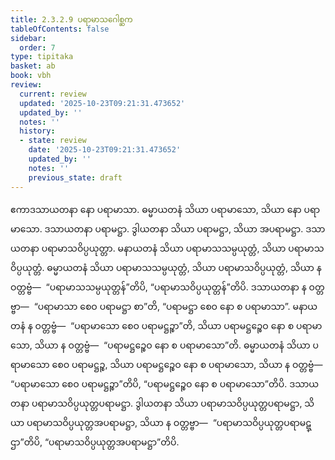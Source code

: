 ```yaml
---
title: 2.3.2.9 ပရာမာသဂေါစ္ဆက
tableOfContents: false
sidebar:
  order: 7
type: tipitaka
basket: ab
book: vbh
review:
  current: review
  updated: '2025-10-23T09:21:31.473652'
  updated_by: ''
  notes: ''
  history:
  - state: review
    date: '2025-10-23T09:21:31.473652'
    updated_by: ''
    notes: ''
    previous_state: draft
---
```



<ReviewStatus review={frontmatter.review} showDetails={true} />

<HypothesisAnnotation frontmatter={frontmatter} />

<DynamicBreadcrumb />

<Paragraph number="603" book="vbh">
ဧကာဒသာယတနာ နော ပရာမာသာ. ဓမ္မာယတနံ သိယာ ပရာမာသော, သိယာ နော ပရာမာသော. ဒသာယတနာ ပရာမဋ္ဌာ. ဒွါယတနာ သိယာ ပရာမဋ္ဌာ, သိယာ အပရာမဋ္ဌာ. ဒသာယတနာ ပရာမာသဝိပ္ပယုတ္တာ. မနာယတနံ သိယာ ပရာမာသသမ္ပယုတ္တံ, သိယာ ပရာမာသဝိပ္ပယုတ္တံ. ဓမ္မာယတနံ သိယာ ပရာမာသသမ္ပယုတ္တံ, သိယာ ပရာမာသဝိပ္ပယုတ္တံ, သိယာ န ဝတ္တဗ္ဗံ—  “ပရာမာသသမ္ပယုတ္တန်”တိပိ, “ပရာမာသဝိပ္ပယုတ္တန်”တိပိ. ဒသာယတနာ န ဝတ္တဗ္ဗာ—  “ပရာမာသာ စေဝ ပရာမဋ္ဌာ စာ”တိ, “ပရာမဋ္ဌာ စေဝ နော စ ပရာမာသာ”. မနာယတနံ န ဝတ္တဗ္ဗံ—  “ပရာမာသော စေဝ ပရာမဋ္ဌဉ္စာ”တိ, သိယာ ပရာမဋ္ဌဉ္စေဝ နော စ ပရာမာသော, သိယာ န ဝတ္တဗ္ဗံ—  “ပရာမဋ္ဌဉ္စေဝ နော စ ပရာမာသော”တိ. ဓမ္မာယတနံ သိယာ ပရာမာသော စေဝ ပရာမဋ္ဌဉ္စ, သိယာ ပရာမဋ္ဌဉ္စေဝ နော စ ပရာမာသော, သိယာ န ဝတ္တဗ္ဗံ—  “ပရာမာသော စေဝ ပရာမဋ္ဌဉ္စာ”တိပိ, “ပရာမဋ္ဌဉ္စေဝ နော စ ပရာမာသော”တိပိ. ဒသာယတနာ ပရာမာသဝိပ္ပယုတ္တပရာမဋ္ဌာ. ဒွါယတနာ သိယာ ပရာမာသဝိပ္ပယုတ္တပရာမဋ္ဌာ, သိယာ ပရာမာသဝိပ္ပယုတ္တအပရာမဋ္ဌာ, သိယာ န ဝတ္တဗ္ဗာ—  “ပရာမာသဝိပ္ပယုတ္တပရာမဋ္ဌာ”တိပိ, “ပရာမာသဝိပ္ပယုတ္တအပရာမဋ္ဌာ”တိပိ.
</Paragraph>